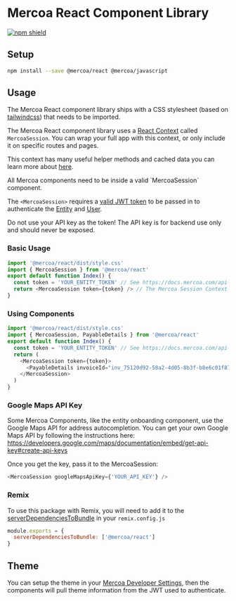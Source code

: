 
# Mercoa React Component Library

[![npm shield](https://img.shields.io/npm/v/@mercoa/react)](https://www.npmjs.com/package/@mercoa/react)

## Setup

```sh npm2yarn
npm install --save @mercoa/react @mercoa/javascript
```

## Usage

The Mercoa React component library ships with a CSS stylesheet (based on [tailwindcss](https://tailwindcss.com/)) that needs to be imported.

The Mercoa React component library uses a [React Context](https://legacy.reactjs.org/docs/context.html) called `MercoaSession`. You can wrap your full app with this context, or only include it on specific routes and pages.

This context has many useful helper methods and cached data you can learn more about [here](/Session).

 
<Callout type="warning" emoji="⚠️">
  All Mercoa components need to be inside a valid `MercoaSession` component.
</Callout>

The `<MercoaSession>` requires a [valid JWT token](https://docs.mercoa.com/api-reference/entity/user/get-token) to be passed in to authenticate the [Entity](https://docs.mercoa.com/concepts/entities) and [User](https://docs.mercoa.com/concepts/users).

<Callout type="error" emoji="⚠️">
  Do not use your API key as the token! The API key is for backend use only and should never be exposed.
</Callout>

### Basic Usage

```javascript
import '@mercoa/react/dist/style.css'
import { MercoaSession } from '@mercoa/react'
export default function Index() {
  const token = 'YOUR_ENTITY_TOKEN' // See https://docs.mercoa.com/api-reference/entity/user/get-token
  return <MercoaSession token={token} /> // The Mercoa Session Context without any children will render the full entity portal
}
```

### Using Components

```javascript
import '@mercoa/react/dist/style.css'
import { MercoaSession, PayableDetails } from '@mercoa/react'
export default function Index() {
  const token = 'YOUR_ENTITY_TOKEN' // See https://docs.mercoa.com/api-reference/entity/user/get-token
  return (
    <MercoaSession token={token}>
      <PayableDetails invoiceId="inv_75120d92-58a2-4d05-8b3f-b8e6c01f879f" />
    </MercoaSession>
  )
}
```

### Google Maps API Key

Some Mercoa Components, like the entity onboarding component, use the Google Maps API for address autocompletion. You can get your own Google Maps API by following the instructions here: https://developers.google.com/maps/documentation/embed/get-api-key#create-api-keys

Once you get the key, pass it to the MercoaSession:

```javascript
<MercoaSession googleMapsApiKey={'YOUR_API_KEY'} />
```

### Remix

To use this package with Remix, you will need to add it to the [serverDependenciesToBundle](https://remix.run/docs/en/main/file-conventions/remix-config#serverdependenciestobundle) in your `remix.config.js`

```js
module.exports = {
  serverDependenciesToBundle: ['@mercoa/react']
}
```

## Theme

You can setup the theme in your [Mercoa Developer Settings](https://mercoa.com/dashboard/developers#customizations), then the components will pull theme information from the JWT used to authenticate.